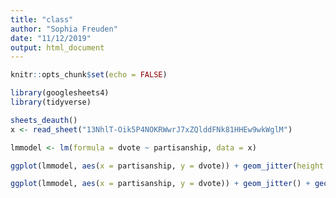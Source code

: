 ```yaml
---
title: "class"
author: "Sophia Freuden"
date: "11/12/2019"
output: html_document
---
```


```r
knitr::opts_chunk$set(echo = FALSE)
```

```r
library(googlesheets4)
library(tidyverse)
```

```r
sheets_deauth()
x <- read_sheet("13NhlT-Oik5P4NOKRWwrJ7xZQlddFNk81HHEw9wkWglM")
```

```r
lmmodel <- lm(formula = dvote ~ partisanship, data = x)
```

```r
ggplot(lmmodel, aes(x = partisanship, y = dvote)) + geom_jitter(height = 0.1)
```

```r
ggplot(lmmodel, aes(x = partisanship, y = dvote)) + geom_jitter() + geom_smooth(method = "lm", se = FALSE)
```


